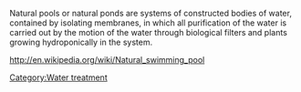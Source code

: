 Natural pools or natural ponds are systems of constructed bodies of water, contained by isolating membranes, in which all purification of the water is carried out by the motion of the water through biological filters and plants growing hydroponically in the system.

http://en.wikipedia.org/wiki/Natural_swimming_pool

{{stub}}

[[Category:Water treatment]]
